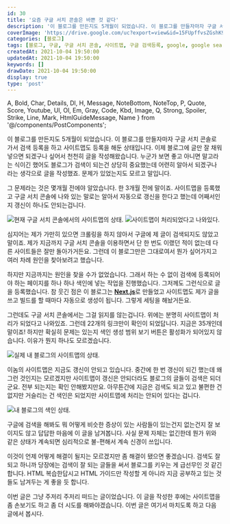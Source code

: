 ```yaml
---
id: 30
title: '요즘 구글 서치 콘솔은 바쁜 것 같다'
description: '이 블로그를 만든지도 5개월이 되었습니다. 이 블로그를 만들자마자 구글 서치 콘솔로 가서 검색 등록을 하고 사이트맵도 등록을 해둔 상태입니다. 이제 블로그에 글만 잘 채워 넣으면 되겠구나 싶어서 천천히 글을 작성해왔습니다. 그런데 문제가 있었습니다. 사이트맵을 등록했고 얘들 말로는 알아서 자동으로 갱신을 한다고 했는데 갱신이 하나도 안되는겁니다. 가만히 있으면 크롤링을 하지 않아서 구글에 제 글이 검색되지도 않았고 말이죠. 그래서 하는 수 없이 검색에 등록되어야 하는 페이지를 하나 하나 색인에 넣는 작업을 진행했습니다. 그저께도 그런식으로 글을 등록했습니다.'
coverImage: 'https://drive.google.com/uc?export=view&id=15FUpffvsZGshK9KfK75gwbXsJDVroC_O'
categories: [블로그]
tags: [블로그, 구글, 구글 서치 콘솔, 사이트맵, 구글 검색등록, google, google search console, blog, sitemap]
createdAt: 2021-10-04 19:50:00
updatedAt: 2021-10-04 19:50:00
keywords: []
drawDate: 2021-10-04 19:50:00
display: true
type: 'post'
---
```


  A, Bold, Char, Details, Dl, H, Message, NoteBottom, NoteTop, P,
  Quote, Score, Youtube, Ul, Ol, Em, Gray, Code, Kbd, Image,
  Q, Strong, Spoiler, Strike, Line, Mark, HtmlGuideMessage, Name
} from '@/components/PostComponents';

이 블로그를 만든지도 5개월이 되었습니다. 이 블로그를 만들자마자 구글 서치 콘솔로 가서 검색 등록을 하고 사이트맵도 등록을 해둔 상태입니다. 이제 블로그에 글만 잘 채워 넣으면 되겠구나 싶어서 천천히 글을 작성해왔습니다. 누군가 보면 좋고 아니면 말고라는 식이긴 했어도 블로그가 검색이 되는건 상당히 중요했는데 어련히 알아서 되겠구나 라는 생각으로 글을 작성했죠. 문제가 있었는지도 모르고 말입니다.

그 문제라는 것은 몇개월 전에야 알았습니다. 한 3개월 전에 말이죠. 사이트맵을 등록했고 구글 서치 콘솔에 나와 있는 말로는 알아서 자동으로 갱신을 한다고 했는데 어째서인지 갱신이 하나도 안되는겁니다.

![현재 구글 서치 콘솔에서의 사이트맵의 상태.](https://drive.google.com/uc?export=view&id=1gGTt4-9UVOFmQLoy57wjXkZq_PURELKd)
![사이트맵이 처리되었다고 나와있다.](https://drive.google.com/uc?export=view&id=1atb1qzEEZS0jv2HHAveIMqBtETofbZln)

심지어는 제가 가만히 있으면 크롤링을 하지 않아서 구글에 제 글이 검색되지도 않았고 말이죠. 제가 지금까지 구글 서치 콘솔을 이용하면서 단 한 번도 이랬던 적이 없는데 다른 사이트들은 잘만 돌아가거든요. 그런데 이 블로그만은 그대로여서 뭔가 싶어가지고 여러 차례 원인을 찾아보려고 했습니다.

<P>하지만 지금까지는 원인을 찾을 수가 없었습니다. 그래서 하는 수 없이 검색에 등록되어야 하는 페이지를 하나 하나 색인에 넣는 작업을 진행했습니다. 그저께도 그런식으로 글을 등록했습니다. 참 웃긴 점은 이 블로그는 <Strong><A type='normal' href='https://nextjs.org/'>Next.js</A></Strong>로 만들었고 사이트맵도 제가 글을 쓰고 빌드를 할 때마다 자동으로 생성이 됩니다. 그렇게 세팅을 해놨거든요.</P>

그런데도 구글 서치 콘솔에서는 그걸 읽지를 않는겁니다. 위에는 분명히 사이트맵이 처리가 되었다고 나와있죠. 그런데 22개의 링크만이 확인이 되었답니다. 지금은 35개인데 말이죠! 하지만 확실히 문제는 있는지 색인 생성 범위 보기 버튼은 활성화가 되어있지 않습니다. 이유가 뭔지 하나도 모르겠습니다.

![실제 내 블로그의 사이트맵의 상태.](https://drive.google.com/uc?export=view&id=1Be5xs3teTm0h-muO46emcwwjgwS-5KrU)

이놈의 사이트맵은 지금도 갱신이 안되고 있습니다. 중간에 한 번 갱신이 되긴 했는데 왜 그런 것인지는 모르겠지만 사이트맵이 갱신은 안되더라도 블로그의 글들이 검색은 되더군요. 전부 되는지는 확인 안해봤지만요. 아무튼간에 지금은 검색도 되고 있고 불편한 건 없지만 거슬리는 건 색인은 되었지만 사이트맵에 처리는 안되어 있다는 겁니다.

![내 블로그의 색인 상태.](https://drive.google.com/uc?export=view&id=1j-XBrCDBvp_NV3NjeJrMtXt1mEh0V2LM)

구글에 검색을 해봐도 뭐 어떻게 비슷한 증상이 있는 사람들이 있는건지 없는건지 잘 보이지도 않고 답답한 마음에 이 글을 남겨봅니다. 사실 문제 자체는 없긴한데 뭔가 위와 같은 상태가 계속되면 심리적으로 불-편해서 계속 신경이 쓰입니다.

이것이 언제 어떻게 해결이 될지는 모르겠지만 좀 해결이 됐으면 좋겠습니다. 검색도 잘 되고 하니까 당장에는 검색이 잘 되는 글들을 써서 블로그를 키우는 게 급선무인 것 같긴 합니다. HTML 복습한답시고 HTML 가이드만 작성할 게 아니라 지금 공부하고 있는 것들도 남겨두는 게 좋을 듯 합니다.

이번 글은 그냥 주저리 주저리 떠드는 글이었습니다. 이 글을 작성한 후에는 사이트맵을 좀 손보기도 하고 좀 더 시도를 해봐야겠습니다. 이번 글은 여기서 마치도록 하고 다음 글에서 봅시다.
